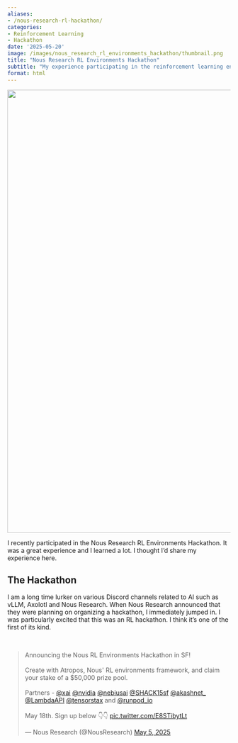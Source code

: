 ```yaml
---
aliases:
- /nous-research-rl-hackathon/
categories:
- Reinforcement Learning
- Hackathon
date: '2025-05-20'
image: /images/nous_research_rl_environments_hackathon/thumbnail.png
title: "Nous Research RL Environments Hackathon"
subtitle: "My experience participating in the reinforcement learning environments hackathon"
format: html
---
```


![](/images/nous_research_rl_environments_hackathon/thumbnail.png){width="1000"}

I recently participated in the Nous Research RL Environments Hackathon. It was a great experience and I learned a lot. I thought I'd share my experience here.

## The Hackathon

I am a long time lurker on various Discord channels related to AI such as vLLM, Axolotl and Nous Research. When Nous Research announced that they were planning on organizing a hackathon, I immediately jumped in. I was particularly excited that this was an RL hackathon. I think it's one of the first of its kind.

<div style="display: flex; justify-content: center; align-items: center; width: 100%; margin: 2rem 0;">
 <div style="max-width: 550px; width: 100%;">
  <blockquote class="twitter-tweet" data-align="center"><p lang="en" dir="ltr">Announcing the Nous RL Environments Hackathon in SF!<br><br>Create with Atropos, Nous&#39; RL environments framework, and claim your stake of a $50,000 prize pool.<br><br>Partners - <a href="https://twitter.com/xai?ref_src=twsrc%5Etfw">@xai</a> <a href="https://twitter.com/nvidia?ref_src=twsrc%5Etfw">@nvidia</a> <a href="https://twitter.com/nebiusai?ref_src=twsrc%5Etfw">@nebiusai</a> <a href="https://twitter.com/SHACK15sf?ref_src=twsrc%5Etfw">@SHACK15sf</a> <a href="https://twitter.com/akashnet_?ref_src=twsrc%5Etfw">@akashnet_</a> <a href="https://twitter.com/LambdaAPI?ref_src=twsrc%5Etfw">@LambdaAPI</a> <a href="https://twitter.com/tensorstax?ref_src=twsrc%5Etfw">@tensorstax</a> and <a href="https://twitter.com/runpod_io?ref_src=twsrc%5Etfw">@runpod_io</a> <br><br>May 18th. Sign up below 👇👇 <a href="https://t.co/E8STibytLt">pic.twitter.com/E8STibytLt</a></p>&mdash; Nous Research (@NousResearch) <a href="https://twitter.com/NousResearch/status/1919460212613808222?ref_src=twsrc%5Etfw">May 5, 2025</a></blockquote> <script async src="https://platform.twitter.com/widgets.js" charset="utf-8"></script>
 </div>
</div>